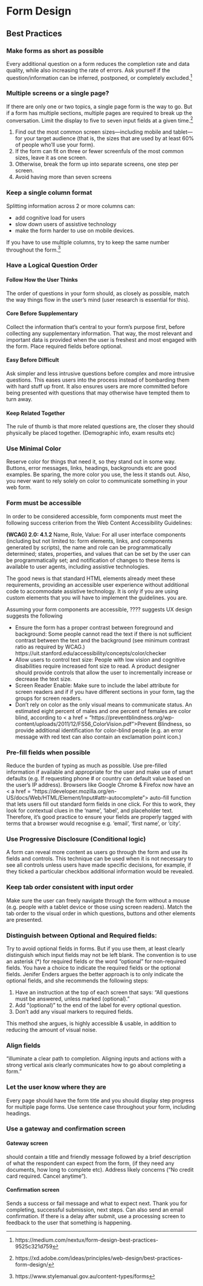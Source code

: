 # Form Design {#formDesign}

## Best Practices 

### Make forms as short as possible
Every additional question on a form reduces the completion rate and data quality, while also increasing the rate of errors. Ask yourself if the question/information can be inferred, postponed, or completely excluded.^[https://medium.com/nextux/form-design-best-practices-9525c321d759]

### Multiple screens or a single page? 
If there are only one or two topics, a single page form is the way to go. But if a form has multiple sections, multiple pages are required to break up the conversation. Limit the display to five to seven input fields at a given time.^[https://xd.adobe.com/ideas/principles/web-design/best-practices-form-design/]

1. Find out the most common screen sizes—including mobile and tablet—for your target audience (that is, the sizes that are used by at least 60% of people who’ll use your form).
2. If the form can fit on three or fewer screenfuls of the most common sizes, leave it as one screen.
3. Otherwise, break the form up into separate screens, one step per screen.
4. Avoid having more than seven screens


### Keep a single column format 
Splitting information across 2 or more columns can:

* add cognitive load for users
* slow down users of assistive technology
* make the form harder to use on mobile devices.

If you have to use multiple columns, try to keep the same number throughout the form.^[https://www.stylemanual.gov.au/content-types/forms]

### Have a Logical Question Order 

#### Follow How the User Thinks 
The order of questions in your form should, as closely as possible, match the way things flow in the user’s mind (user research is essential for this). 

#### Core Before Supplementary 
Collect the information that’s central to your form’s purpose first, before collecting any supplementary information. That way, the most relevant and important data is provided when the user is freshest and most engaged with the form. Place required fields before optional. 

#### Easy Before Difficult
Ask simpler and less intrusive questions before complex and more intrusive questions. This eases users into the process instead of bombarding them with hard stuff up front. It also ensures users are more committed before being presented with questions that may otherwise have tempted them to turn away.


#### Keep Related Together 
The rule of thumb is that more related questions are, the closer they should physically be placed together. (Demographic info, exam results etc)

### Use Minimal Color 
Reserve color for things that need it, so they stand out in some way. Buttons, error messages, links, headings, backgrounds etc are good examples. Be sparing, the more color you use, the less it stands out. Also, you never want to rely solely on color to communicate something in your web form. 

### Form must be accessible 
In order to be considered accessible, form components must meet the following success criterion from the Web Content Accessibility Guidelines:

**(WCAG) 2.0: 4.1.2** Name, Role, Value: For all user interface components (including but not limited to: form elements, links, and components generated by scripts), the name and role can be programmatically determined; states, properties, and values that can be set by the user can be programmatically set; and notification of changes to these items is available to user agents, including assistive technologies.

The good news is that standard HTML elements already meet these requirements, providing an accessible user experience without additional code to accommodate assistive technology.  It is only if you are using custom elements that you will have to implement the guidelines. you are.

Assuming your form components are accessible, ???? suggests UX design suggests the following 

* Ensure the form has a proper contrast between foreground and background: Some people cannot read the text if there is not sufficient contrast between the text and the background (see minimum contrast ratio as required by WCAG.) https://uit.stanford.edu/accessibility/concepts/color/checker
* Allow users to control text size: 
People with low vision and cognitive disabilities require increased font size to read. A product designer should provide controls that allow the user to incrementally increase or decrease the text size.
* Screen Reader Enable: 
Make sure to include the label attribute for screen readers and if if you have different sections in your form, tag the groups for screen readers.
* Don’t rely on color as the only visual means to communicate status. 
An estimated eight percent of males and one percent of females are color blind, according to < a href = "https://preventblindness.org/wp-content/uploads/2011/12/FS56_ColorVision.pdf">Prevent Blindness</a>, so provide additional identification for color-blind people (e.g. an error message with red text can also contain an exclamation point icon.)	

### Pre-fill fields when possible 
Reduce the burden of typing as much as possible. Use pre-filled information if available and appropriate for the user and make use of smart defaults (e.g. If requesting phone # or country can default value based on the user's IP address). Browsers like Google Chrome & Firefox now have an < a href = "https://developer.mozilla.org/en-US/docs/Web/HTML/Element/Input#attr-autocomplete"> auto-fill function</a>  that lets users fill out standard form fields in one click. For this to work, they look for contextual clues in the ‘name’, ‘label’, and placeholder text. Therefore, it’s good practice to ensure your fields are properly tagged with terms that a browser would recognise e.g. ‘email’, ‘first name’, or ‘city’. 
 
### Use Progressive Disclosure (Conditional logic)
A form can reveal more content as users go through the form and use its fields and controls. This technique can be used when it is not necessary to see all controls unless users have made specific decisions, for example, if they ticked a particular checkbox additional information would be revealed.
 
### Keep tab order consistent with input order
Make sure the user can freely navigate through the form without a mouse (e.g. people with a tablet device or those using screen readers).  Match the tab order to the visual order in which questions, buttons and other elements are presented. 

### Distinguish between Optional and Required fields:

Try to avoid optional fields in forms. But if you use them, at least clearly distinguish which input fields may not be left blank. The convention is to use an asterisk (*) for required fields or the word “optional” for non-required fields. You have a choice to indicate the required fields or the optional fields. Jenifer Enders argues the better approach is to only indicate the optional fields, and she recommends the following steps:

1. Have an instruction at the top of each screen that says: “All questions must be answered, unless marked (optional).”
1. Add “(optional)” to the end of the label for every optional question.
1. Don’t add any visual markers to required fields.

This method she argues, is highly accessible & usable, in addition to reducing the amount of visual noise.

### Align fields
“illuminate a clear path to completion. Aligning inputs and actions with a strong vertical axis clearly communicates how to go about completing a form.”


### Let the user know where they are
Every page should have the form title and you should display step progress for multiple page forms. Use sentence case throughout your form, including headings. 

### Use a gateway and confirmation screen 

#### Gateway screen 
should contain a title and friendly message followed by a brief description of what the respondent can expect from the form, (if they need any documents, how long to complete etc). Address likely concerns (“No credit card required. Cancel anytime”). 

#### Confirmation screen
Sends a success or fail message and what to expect next. Thank you for completing, successful submission, next steps. Can also send an email confirmation. 
If there is a delay after submit, use a processing screen to feedback to the user that something is happening. 




